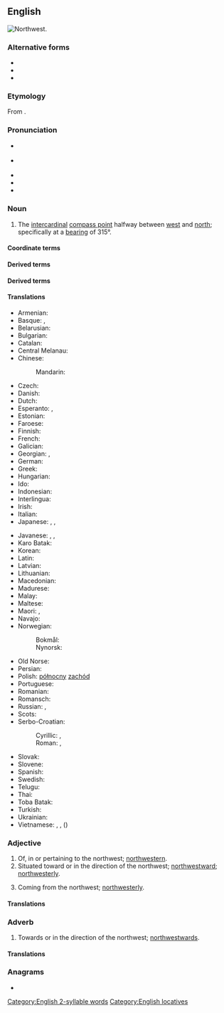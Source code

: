{{also|north-west|North West}}
==English==
[[File:Compass-icon bb NW.svg|thumb|Northwest.]]
{{wp}}

===Alternative forms===
* {{alt|en|north-west||UK}}
* {{alt|en|nor'-west||nautical}}
* {{alt|en|NW||abbreviation}}

===Etymology===
From {{compound|en|north|west}}.

===Pronunciation===
* {{a|GA}} {{IPA|en|/nɔɹθˈwɛst/}}
* {{a|RP}} {{IPA|en|/nɔːθˈwɛst/}}
* {{audio|en|LL-Q1860 (eng)-Vealhurl-northwest.wav|Audio (Southern England)}}
* {{rhymes|en|ɛst|s=2}}
* {{hyph|en|north|west}}

===Noun===
{{en-noun|-|+}}

# The [[intercardinal]] [[compass point]] halfway between [[west]] and [[north]]; specifically at a [[bearing]] of 315°.
#: {{ant|en|southeast}}

====Coordinate terms====
{{list:compass points/en}}

====Derived terms====
====Derived terms====
{{col4|en
|North West
|Northwest Germanic
|Northwest Passage
|Northwest Territories
|northwesterly
|northwestern
|northwestwards
|north-northwest
|north-northwesterly
|north-northwestern
|north-northwestwards
|west-northwest
|west-northwesterly
|west-northwestern
|west-northwestwards
|northwest by west
|northwest by north
|Old Northwest
|Pacific Northwest
}}

====Translations====
{{trans-top|compass point}}
* Armenian: {{t+|hy|հյուսիս-արևմուտք}}
* Basque: {{t|eu|ipar-sartalde}}, {{t|eu|ipar-mendebal}}
* Belarusian: {{t|be|паўно́чны за́хад|m|sc=Cyrl}}
* Bulgarian: {{t|bg|североза́пад|m|sc=Cyrl}}
* Catalan: {{t+|ca|nord-oest}}
* Central Melanau: {{t|mel|laan alud}}
* Chinese:
*: Mandarin: {{t+|cmn|西北|tr=xīběi|sc=Hani}}
* Czech: {{t+|cs|severozápad|m}}
* Danish: {{t|da|nordvest}}
* Dutch: {{t+|nl|noordwesten|n}}
* Esperanto: {{t|eo|nordokcidento}}, {{t|eo|norduesto}}
* Estonian: {{t+|et|loe}}
* Faroese: {{t|fo|útnyrðingur|m}}
* Finnish: {{t+|fi|luode}}
* French: {{t+|fr|nord-ouest|m}}
* Galician: {{t|gl|noroeste|m}}
* Georgian: {{t|ka|ჩრდილო-დასავლეთი}}, {{t|ka|ჩრდილოეთ-დასავლეთი}}
* German: {{t+|de|Nordwesten|m}}
* Greek: {{t+|el|βορειοδυτικά}}
* Hungarian: {{t+|hu|északnyugat}}
* Ido: {{t+|io|nord-westo}}
* Indonesian: {{t+|id|barat laut}}
* Interlingua: {{t|ia|nord-west}}
* Irish: {{t|ga|iarthuaisceart|m}}
* Italian: {{t|it|nordovest}}
* Japanese: {{t+|ja|北西|tr=ほくせい, hokúséi|sc=Jpan}}, {{qualifier|less common}} {{t+|ja|西北|tr=せいほく, seihoku|sc=Jpan}}, {{qualifier|obsolete}} {{t+|ja|乾|tr=いぬい, inui|sc=Jpan}}
{{trans-mid}}
* Javanese: {{t|jv|lor kulon}} {{qualifier|ngoko}}, {{t|jv|lèr kilèn}} {{qualifier|krama}}, {{t|jv|nurwitri}} {{qualifier|literary}}
* Karo Batak: {{t|btx|mangabia}}
* Korean: {{t|ko|북서(北西)}}
* Latin: {{t|la|caurus|m}}
* Latvian: {{t|lv|ziemeļrietumi|m}}
* Lithuanian: {{t|lt|šiaurės vakarų	|m-p}}
* Macedonian: {{t|mk|североза́пад|m}}
* Madurese: {{t|mad|bârâ' ḍâjâ}}
* Malay: {{t|ms|barat laut}}
* Maltese: {{t|mt|majjistral}}
* Maori: {{t|mi|uru-mā-raki}}, {{t|mi|marangai-mā-uru }}
* Navajo: {{t|nv|náhookǫs dóó eʼeʼaah}}
* Norwegian:
*: Bokmål: {{t|nb|nordvest}}
*: Nynorsk: {{t|nn|nordvest}}
* Old Norse: {{t|non|útnorðr|n}}
* Persian: {{t|fa|شمال غربی|tr=šamâl-e ğarbi|sc=fa-Arab}}
* Polish: [[północny]] [[zachód]] {{g|m}}
* Portuguese: {{t+|pt|noroeste|m}}
* Romanian: {{t+|ro|nord-vest|n}}
* Romansch: {{t|rm|nordvest}}
* Russian: {{t+|ru|се́веро-за́пад|m}}, {{t+|ru|норд-ве́ст|m}} {{qualifier|wind or nautical}}
* Scots: {{t|sco|nor-wast}}
* Serbo-Croatian:
*: Cyrillic: {{t|sh|северозапад|m}}, {{t|sh|сјеверозапад|m}}
*: Roman: {{t|sh|severozapad|m}}, {{t+|sh|sjeverozapad|m}}
* Slovak: {{t|sk|severozápad|m}}
* Slovene: {{t|sl|severozahod|m}}
* Spanish: {{t+|es|noroeste|m}}
* Swedish: {{t+|sv|nordväst}}
* Telugu: {{t|te|వాయవ్యం}}
* Thai: {{t+|th|พายัพ }}
* Toba Batak: {{t|bbc|manabia}}
* Turkish: {{t+|tr|kuzeybatı}}
* Ukrainian: {{t|uk|півні́чний за́хід|m|sc=Cyrl}}
* Vietnamese: {{t|vi|phía tây bắc}}, {{t|vi|hướng tây bắc}}, {{t+|vi|tây bắc}} ({{t|vi|西北}})
{{trans-bottom}}

===Adjective===
{{en-adj|-|more}}

# Of, in or pertaining to the northwest; [[northwestern]].
# Situated toward or in the direction of the northwest; [[northwestward]]; [[northwesterly]].
#: {{ux|en|A '''northwest''' course.}}
# Coming from the northwest; [[northwesterly]].
#: {{ux|en|A '''northwest''' wind.}}

====Translations====
{{trans-see|northwestern}}
{{trans-see|northwestward}}
{{trans-see|northwesterly}}

===Adverb===
{{en-adv|-|more}}

# Towards or in the direction of the northwest; [[northwestward]]s.
#: {{ux|en|We are travelling '''northwest''' at the moment.}}

====Translations====
{{trans-see|northwestward}}

===Anagrams===
* {{anagrams|en|a=ehnorsttw|net worths|went short}}

{{C|en|Compass points}}
[[Category:English 2-syllable words]]
[[Category:English locatives]]
